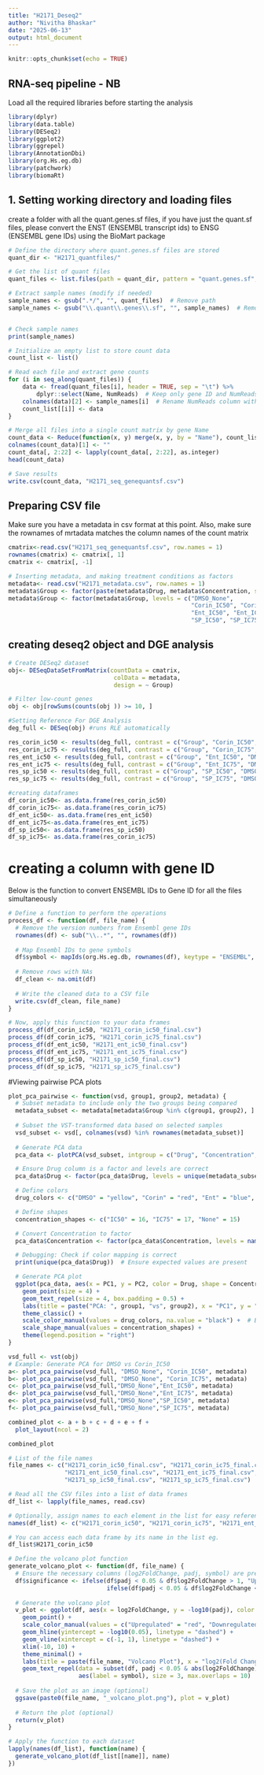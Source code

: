```yaml
---
title: "H2171_Deseq2"
author: "Nivitha Bhaskar"
date: "2025-06-13"
output: html_document
---
```


```r
knitr::opts_chunk$set(echo = TRUE)
```

## RNA-seq pipeline - NB

Load all the required libraries before starting the analysis

```r
library(dplyr)
library(data.table)
library(DESeq2)
library(ggplot2)
library(ggrepel)
library(AnnotationDbi)
library(org.Hs.eg.db)
library(patchwork)
library(biomaRt)
```

## 1. Setting working directory and loading files
create a folder with all the quant.genes.sf files, if you have just the quant.sf files, please convert the ENST (ENSEMBL transcript ids) to ENSG (ENSEMBL gene IDs) using the BioMart package

```r
# Define the directory where quant.genes.sf files are stored
quant_dir <- "H2171_quantfiles/"

# Get the list of quant files
quant_files <- list.files(path = quant_dir, pattern = "quant.genes.sf", full.names = TRUE)

# Extract sample names (modify if needed)
sample_names <- gsub(".*/", "", quant_files)  # Remove path
sample_names <- gsub("\\.quant\\.genes\\.sf", "", sample_names)  # Remove exact file extension


# Check sample names
print(sample_names)

# Initialize an empty list to store count data
count_list <- list()

# Read each file and extract gene counts
for (i in seq_along(quant_files)) {
    data <- fread(quant_files[i], header = TRUE, sep = "\t") %>%
        dplyr::select(Name, NumReads)  # Keep only gene ID and NumReads
    colnames(data)[2] <- sample_names[i]  # Rename NumReads column with sample name
    count_list[[i]] <- data
}

# Merge all files into a single count matrix by gene Name
count_data <- Reduce(function(x, y) merge(x, y, by = "Name"), count_list)
colnames(count_data)[1] <- ""
count_data[, 2:22] <- lapply(count_data[, 2:22], as.integer)
head(count_data)

# Save results
write.csv(count_data, "H2171_seq_genequantsf.csv")
```

## Preparing CSV file

Make sure you have a metadata in csv format at this point. Also, make sure the rownames of mrtadata matches the column names of the count matrix

```r
cmatrix<-read.csv("H2171_seq_genequantsf.csv", row.names = 1)
rownames(cmatrix) <- cmatrix[, 1] 
cmatrix <- cmatrix[, -1] 

# Inserting metadata, and making treatment conditions as factors
metadata<- read.csv("H2171_metadata.csv", row.names = 1)
metadata$Group <- factor(paste(metadata$Drug, metadata$Concentration, sep = "_"))
metadata$Group <- factor(metadata$Group, levels = c("DMSO_None", 
                                                    "Corin_IC50", "Corin_IC75", 
                                                    "Ent_IC50", "Ent_IC75", 
                                                    "SP_IC50", "SP_IC75"))

```

## creating deseq2 object and DGE analysis

```r
# Create DESeq2 dataset
obj<- DESeqDataSetFromMatrix(countData = cmatrix,
                              colData = metadata,
                              design = ~ Group)

# Filter low-count genes
obj <- obj[rowSums(counts(obj )) >= 10, ]

#Setting Reference For DGE Analysis
deg_full <- DESeq(obj) #runs RLE automatically

res_corin_ic50 <- results(deg_full, contrast = c("Group", "Corin_IC50", "DMSO_None"), alpha = 0.05)
res_corin_ic75 <- results(deg_full, contrast = c("Group", "Corin_IC75", "DMSO_None"), alpha = 0.05)
res_ent_ic50 <- results(deg_full, contrast = c("Group", "Ent_IC50", "DMSO_None"), alpha = 0.05)
res_ent_ic75 <- results(deg_full, contrast = c("Group", "Ent_IC75", "DMSO_None"), alpha = 0.05)
res_sp_ic50 <- results(deg_full, contrast = c("Group", "SP_IC50", "DMSO_None"), alpha = 0.05)
res_sp_ic75 <- results(deg_full, contrast = c("Group", "SP_IC75", "DMSO_None"), alpha = 0.05)

#creating dataframes
df_corin_ic50<- as.data.frame(res_corin_ic50)
df_corin_ic75<- as.data.frame(res_corin_ic75)
df_ent_ic50<- as.data.frame(res_ent_ic50)
df_ent_ic75<-as.data.frame(res_ent_ic75)
df_sp_ic50<- as.data.frame(res_sp_ic50)
df_sp_ic75<- as.data.frame(res_corin_ic75)
```

# creating a column with gene ID

Below is the function to convert ENSEMBL IDs to Gene ID for all the files simultaneously
```r
# Define a function to perform the operations
process_df <- function(df, file_name) {
  # Remove the version numbers from Ensembl gene IDs
  rownames(df) <- sub("\\..*", "", rownames(df))
  
  # Map Ensembl IDs to gene symbols
  df$symbol <- mapIds(org.Hs.eg.db, rownames(df), keytype = "ENSEMBL", column = "SYMBOL")
  
  # Remove rows with NAs
  df_clean <- na.omit(df)
  
  # Write the cleaned data to a CSV file
  write.csv(df_clean, file_name)
}

# Now, apply this function to your data frames
process_df(df_corin_ic50, "H2171_corin_ic50_final.csv")
process_df(df_corin_ic75, "H2171_corin_ic75_final.csv")
process_df(df_ent_ic50, "H2171_ent_ic50_final.csv")
process_df(df_ent_ic75, "H2171_ent_ic75_final.csv")
process_df(df_sp_ic50, "H2171_sp_ic50_final.csv")
process_df(df_sp_ic75, "H2171_sp_ic75_final.csv")
```

#Viewing pairwise PCA plots
```r
plot_pca_pairwise <- function(vsd, group1, group2, metadata) {
  # Subset metadata to include only the two groups being compared
  metadata_subset <- metadata[metadata$Group %in% c(group1, group2), ]
  
  # Subset the VST-transformed data based on selected samples
  vsd_subset <- vsd[, colnames(vsd) %in% rownames(metadata_subset)]
  
  # Generate PCA data
  pca_data <- plotPCA(vsd_subset, intgroup = c("Drug", "Concentration", "Replicate"), returnData = TRUE)

  # Ensure Drug column is a factor and levels are correct
  pca_data$Drug <- factor(pca_data$Drug, levels = unique(metadata_subset$Drug))

  # Define colors
  drug_colors <- c("DMSO" = "yellow", "Corin" = "red", "Ent" = "blue", "SP" = "green")

  # Define shapes
  concentration_shapes <- c("IC50" = 16, "IC75" = 17, "None" = 15)

  # Convert Concentration to factor
  pca_data$Concentration <- factor(pca_data$Concentration, levels = names(concentration_shapes))

  # Debugging: Check if color mapping is correct
  print(unique(pca_data$Drug))  # Ensure expected values are present

  # Generate PCA plot
  ggplot(pca_data, aes(x = PC1, y = PC2, color = Drug, shape = Concentration, label = Replicate)) +
    geom_point(size = 4) +
    geom_text_repel(size = 4, box.padding = 0.5) +
    labs(title = paste("PCA: ", group1, "vs", group2), x = "PC1", y = "PC2") +
    theme_classic() +
    scale_color_manual(values = drug_colors, na.value = "black") +  # Black for unmapped values
    scale_shape_manual(values = concentration_shapes) +
    theme(legend.position = "right")
}

vsd_full <- vst(obj)
# Example: Generate PCA for DMSO vs Corin_IC50
a<- plot_pca_pairwise(vsd_full, "DMSO_None", "Corin_IC50", metadata)
b<- plot_pca_pairwise(vsd_full, "DMSO_None", "Corin_IC75", metadata)
c<- plot_pca_pairwise(vsd_full,"DMSO_None","Ent_IC50", metadata)
d<- plot_pca_pairwise(vsd_full,"DMSO_None","Ent_IC75", metadata)
e<- plot_pca_pairwise(vsd_full,"DMSO_None","SP_IC50", metadata)
f<- plot_pca_pairwise(vsd_full,"DMSO_None","SP_IC75", metadata)

combined_plot <- a + b + c + d + e + f + 
  plot_layout(ncol = 2) 

combined_plot
```

```r
# List of the file names
file_names <- c("H2171_corin_ic50_final.csv", "H2171_corin_ic75_final.csv", 
                "H2171_ent_ic50_final.csv", "H2171_ent_ic75_final.csv", 
                "H2171_sp_ic50_final.csv", "H2171_sp_ic75_final.csv")

# Read all the CSV files into a list of data frames
df_list <- lapply(file_names, read.csv)

# Optionally, assign names to each element in the list for easy reference
names(df_list) <- c("H2171_corin_ic50", "H2171_corin_ic75", "H2171_ent_ic50", "H2171_ent_ic75", "H2171_sp_ic50", "H2171_sp_ic75")

# You can access each data frame by its name in the list eg.
df_list$H2171_corin_ic50
```

```r
# Define the volcano plot function
generate_volcano_plot <- function(df, file_name) {
  # Ensure the necessary columns (log2FoldChange, padj, symbol) are present in the dataframe
  df$significance <- ifelse(df$padj < 0.05 & df$log2FoldChange > 1, "Upregulated",
                            ifelse(df$padj < 0.05 & df$log2FoldChange < -1, "Downregulated", "Not Significant"))
  
  # Generate the volcano plot
  v_plot <- ggplot(df, aes(x = log2FoldChange, y = -log10(padj), color = significance, label = symbol)) +
    geom_point() +
    scale_color_manual(values = c("Upregulated" = "red", "Downregulated" = "blue", "Not Significant" = "grey")) +
    geom_hline(yintercept = -log10(0.05), linetype = "dashed") + 
    geom_vline(xintercept = c(-1, 1), linetype = "dashed") +
    xlim(-10, 10) +
    theme_minimal() +
    labs(title = paste(file_name, "Volcano Plot"), x = "log2(Fold Change)", y = "-log10(Adjusted P-value)", color = "Gene Regulation") +
    geom_text_repel(data = subset(df, padj < 0.05 & abs(log2FoldChange) > 1), 
                    aes(label = symbol), size = 3, max.overlaps = 10)
  
  # Save the plot as an image (optional)
  ggsave(paste0(file_name, "_volcano_plot.png"), plot = v_plot)
  
  # Return the plot (optional)
  return(v_plot)
}
```

```r
# Apply the function to each dataset
lapply(names(df_list), function(name) {
  generate_volcano_plot(df_list[[name]], name)
})
```